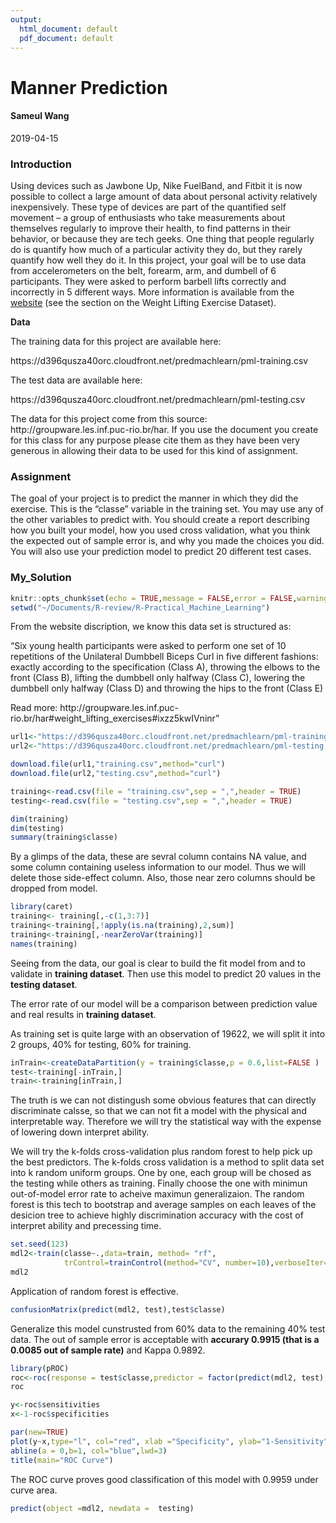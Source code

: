 ```yaml
---
output:
  html_document: default
  pdf_document: default
---
```

Manner Prediction
=====================================
#### Sameul Wang

2019-04-15

### Introduction

Using devices such as Jawbone Up, Nike FuelBand, and Fitbit it is now possible to collect a large amount of data about personal activity relatively inexpensively. These type of devices are part of the quantified self movement – a group of enthusiasts who take measurements about themselves regularly to improve their health, to find patterns in their behavior, or because they are tech geeks. One thing that people regularly do is quantify how much of a particular activity they do, but they rarely quantify how well they do it. In this project, your goal will be to use data from accelerometers on the belt, forearm, arm, and dumbell of 6 participants. They were asked to perform barbell lifts correctly and incorrectly in 5 different ways. More information is available from the [website](http://groupware.les.inf.puc-rio.br/har) (see the section on the Weight Lifting Exercise Dataset).

**Data**

The training data for this project are available here:

https://d396qusza40orc.cloudfront.net/predmachlearn/pml-training.csv

The test data are available here:

https://d396qusza40orc.cloudfront.net/predmachlearn/pml-testing.csv

The data for this project come from this source: http://groupware.les.inf.puc-rio.br/har. If you use the document you create for this class for any purpose please cite them as they have been very generous in allowing their data to be used for this kind of assignment.

### Assignment

The goal of your project is to predict the manner in which they did the exercise. This is the "classe" variable in the training set. You may use any of the other variables to predict with. You should create a report describing how you built your model, how you used cross validation, what you think the expected out of sample error is, and why you made the choices you did. You will also use your prediction model to predict 20 different test cases.

### My_Solution
```r
knitr::opts_chunk$set(echo = TRUE,message = FALSE,error = FALSE,warning = FALSE)
setwd("~/Documents/R-review/R-Practical_Machine_Learning")
```

From the website discription, we know this data set is structured as: 

"Six young health participants were asked to perform one set of 10 repetitions of the Unilateral Dumbbell Biceps Curl in five different fashions: exactly according to the specification (Class A), throwing the elbows to the front (Class B), lifting the dumbbell only halfway (Class C), lowering the dumbbell only halfway (Class D) and throwing the hips to the front (Class E)

Read more: http://groupware.les.inf.puc-rio.br/har#weight_lifting_exercises#ixzz5kwIVninr"
```r
url1<-"https://d396qusza40orc.cloudfront.net/predmachlearn/pml-training.csv"
url2<-"https://d396qusza40orc.cloudfront.net/predmachlearn/pml-testing.csv"

download.file(url1,"training.csv",method="curl")
download.file(url2,"testing.csv",method="curl")

training<-read.csv(file = "training.csv",sep = ",",header = TRUE)
testing<-read.csv(file = "testing.csv",sep = ",",header = TRUE)

dim(training)
dim(testing)
summary(training$classe)
```

By a glimps of the data, these are sevral column contains NA value, and some column containing useless information to our model. Thus we will delete those side-effect column. Also, those near zero columns should be dropped from model.
```r
library(caret)
training<- training[,-c(1,3:7)]
training<-training[,!apply(is.na(training),2,sum)]
training<-training[,-nearZeroVar(training)]
names(training)
```

Seeing from the data, our goal is clear to build the fit model from and to validate in **training dataset**. Then use this model to predict 20 values in the **testing dataset**. 

The error rate of our model will be a comparison between prediction value and real results in **training dataset**.  

As training set is quite large with an observation of 19622, we will split it into 2 groups, 40% for testing, 60% for training.

```r
inTrain<-createDataPartition(y = training$classe,p = 0.6,list=FALSE )
test<-training[-inTrain,]
train<-training[inTrain,]
```

The truth is we can not distingush some obvious features that can directly discriminate calsse, so that we can not fit a model with the physical and interpretable way. Therefore we will try the statistical way with the expense of lowering down interpret ability. 

We will try the k-folds cross-validation plus random forest to help pick up the best predictors. The k-folds cross validation is a method to split data set into k random uniform groups. One by one, each group will be chosed as the testing while others as training. Finally choose the one with minimun out-of-model error rate to acheive maximun generalizaion. The random forest is this tech to bootstrap and average samples on each leaves of the desicion tree to achieve highly discrimination accuracy with the cost of interpret ability and precessing time.  

```r
set.seed(123)
mdl2<-train(classe~.,data=train, method= "rf",
            trControl=trainControl(method="CV", number=10),verboseIter= TRUE)
mdl2
```
Application of random forest is effective.  

```r
confusionMatrix(predict(mdl2, test),test$classe)
```
Generalize this model cunstrusted from 60% data to the remaining 40% test data. The out of sample error is acceptable with **accurary 0.9915 (that is a 0.0085 out of sample rate)** and Kappa 0.9892. 

```r
library(pROC)
roc<-roc(response = test$classe,predictor = factor(predict(mdl2, test),order=TRUE))
roc

y<-roc$sensitivities
x<-1-roc$specificities

par(new=TRUE)
plot(y~x,type="l", col="red", xlab ="Specificity", ylab="1-Sensitivity",lwd=3)
abline(a = 0,b=1, col="blue",lwd=3)
title(main="ROC Curve")
```
The ROC curve proves good classification of this model with 0.9959 under curve area.

```r
predict(object =mdl2, newdata =  testing)
```


